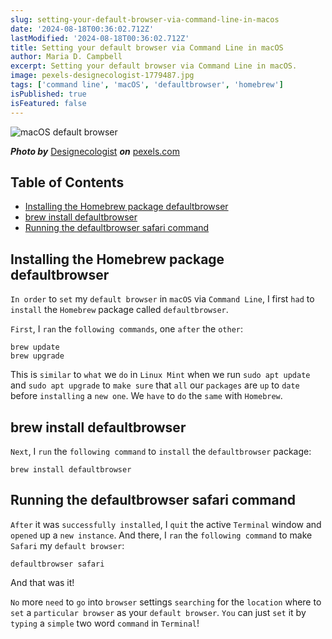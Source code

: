 ```yaml
---
slug: setting-your-default-browser-via-command-line-in-macos
date: '2024-08-18T00:36:02.712Z'
lastModified: '2024-08-18T00:36:02.712Z'
title: Setting your default browser via Command Line in macOS
author: Maria D. Campbell
excerpt: Setting your default browser via Command Line in macOS.
image: pexels-designecologist-1779487.jpg
tags: ['command line', 'macOS', 'defaultbrowser', 'homebrew']
isPublished: true
isFeatured: false
---
```


![macOS default browser](pexels-designecologist-1779487.jpg)

**_Photo by_** [Designecologist](https://www.pexels.com/@designecologist/)
**_on_**
[pexels.com](https://www.pexels.com/photo/silver-imac-displaying-collage-photos-1779487/)

## Table of Contents

-   [Installing the Homebrew package defaultbrowser](#installing0-the-homebrew-package-defaultbrowser)
-   [brew install defaultbrowser](#brew-install-defaultbrowser)
-   [Running the defaultbrowser safari command](#running-the-defaultbrowser-safari-command)

## Installing the Homebrew package defaultbrowser

`In order` to `set` my `default browser` in `macOS` via `Command Line`, I first
`had` to `install` the `Homebrew` package called `defaultbrowser`.

`First`, I `ran` the `following commands`, one `after` the `other`:

```shell
brew update
brew upgrade
```

This is `similar` to `what` we `do` in `Linux Mint` when we run
`sudo apt update` and `sudo apt upgrade` to `make sure` that `all` our
`packages` are `up` to `date` before `installing` a `new one`. We `have` to `do`
the `same` with `Homebrew`.

## brew install defaultbrowser

`Next`, I `run` the `following command` to `install` the `defaultbrowser`
package:

```shell
brew install defaultbrowser
```

## Running the defaultbrowser safari command

`After` it was `successfully installed`, I `quit` the active `Terminal` window
and `opened` up a `new instance`. And there, I `ran` the `following command` to
make `Safari` my `default browser`:

```shell
defaultbrowser safari
```

And that was it!

`No` more `need` to `go` into `browser` settings `searching` for the `location`
where to `set` a `particular browser` as your `default browser`. `You` can just
`set` it by `typing` a `simple` two word `command` in `Terminal`!
